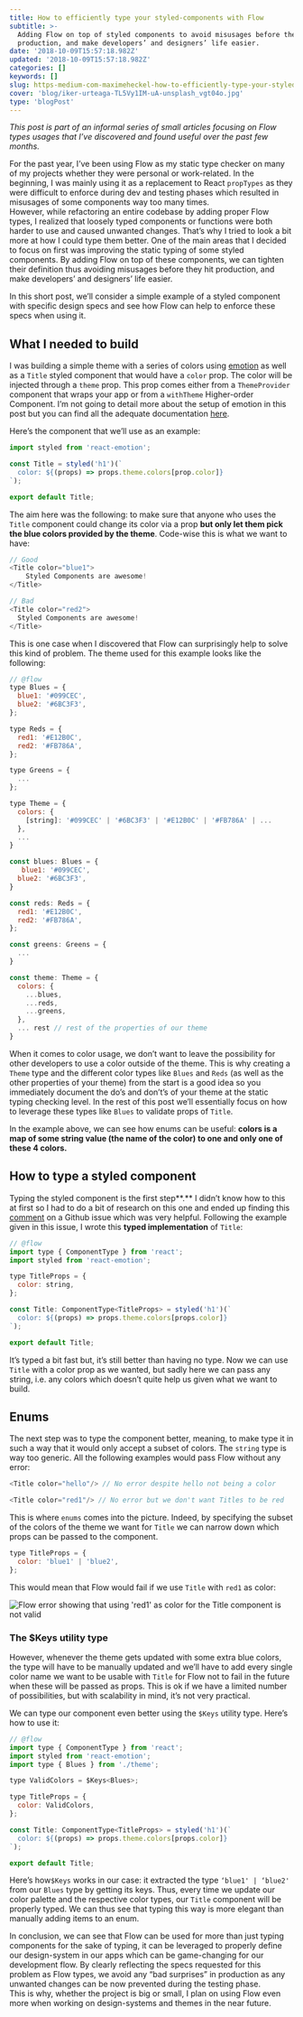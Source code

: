 ```yaml
---
title: How to efficiently type your styled-components with Flow
subtitle: >-
  Adding Flow on top of styled components to avoid misusages before they hit
  production, and make developers’ and designers’ life easier.
date: '2018-10-09T15:57:18.982Z'
updated: '2018-10-09T15:57:18.982Z'
categories: []
keywords: []
slug: https-medium-com-maximeheckel-how-to-efficiently-type-your-styled-components-with-flow-f43930a0dd2b
cover: 'blog/iker-urteaga-TL5Vy1IM-uA-unsplash_vgt04o.jpg'
type: 'blogPost'
---
```


_This post is part of an informal series of small articles focusing on Flow types usages that I’ve discovered and found useful over the past few months._

For the past year, I’ve been using Flow as my static type checker on many of my projects whether they were personal or work-related. In the beginning, I was mainly using it as a replacement to React `propTypes` as they were difficult to enforce during dev and testing phases which resulted in misusages of some components way too many times.  
However, while refactoring an entire codebase by adding proper Flow types, I realized that loosely typed components or functions were both harder to use and caused unwanted changes. That’s why I tried to look a bit more at how I could type them better. One of the main areas that I decided to focus on first was improving the static typing of some styled components. By adding Flow on top of these components, we can tighten their definition thus avoiding misusages before they hit production, and make developers’ and designers’ life easier.

In this short post, we’ll consider a simple example of a styled component with specific design specs and see how Flow can help to enforce these specs when using it.

## What I needed to build

I was building a simple theme with a series of colors using [emotion](https://github.com/emotion-js/emotion) as well as a `Title` styled component that would have a `color` prop. The color will be injected through a `theme` prop. This prop comes either from a `ThemeProvider` component that wraps your app or from a `withTheme` Higher-order Component. I’m not going to detail more about the setup of emotion in this post but you can find all the adequate documentation [here](https://github.com/emotion-js/emotion/tree/master/packages/emotion-theming).

Here’s the component that we’ll use as an example:

```javascript title=The code of the Title styled-component
import styled from 'react-emotion';

const Title = styled('h1')(`
  color: ${(props) => props.theme.colors[prop.color]}
`);

export default Title;
```

The aim here was the following: to make sure that anyone who uses the `Title` component could change its color via a prop **but only let them pick the blue colors provided by the theme**. Code-wise this is what we want to have:

```javascript title=Title component good and bad usage
// Good
<Title color="blue1">
    Styled Components are awesome!
</Title>

// Bad
<Title color="red2">
  Styled Components are awesome!
</Title>
```

This is one case when I discovered that Flow can surprisingly help to solve this kind of problem. The theme used for this example looks like the following:

```javascript title=Theme used for this example
// @flow
type Blues = {
  blue1: '#099CEC',
  blue2: '#6BC3F3',
};

type Reds = {
  red1: '#E12B0C',
  red2: '#FB786A',
};

type Greens = {
  ...
};

type Theme = {
  colors: {
    [string]: '#099CEC' | '#6BC3F3' | '#E12B0C' | '#FB786A' | ...
  },
  ...
}

const blues: Blues = {
   blue1: '#099CEC',
  blue2: '#6BC3F3',
}

const reds: Reds = {
  red1: '#E12B0C',
  red2: '#FB786A',
};

const greens: Greens = {
  ...
}

const theme: Theme = {
  colors: {
    ...blues,
    ...reds,
    ...greens,
  },
  ... rest // rest of the properties of our theme
}
```

When it comes to color usage, we don’t want to leave the possibility for other developers to use a color outside of the theme. This is why creating a `Theme` type and the different color types like `Blues` and `Reds` (as well as the other properties of your theme) from the start is a good idea so you immediately document the do’s and don’t’s of your theme at the static typing checking level. In the rest of this post we’ll essentially focus on how to leverage these types like `Blues` to validate props of `Title`.

In the example above, we can see how enums can be useful: **colors is a map of some string value (the name of the color) to one and only one of these 4 colors.**

## How to type a styled component

Typing the styled component is the first step**.** I didn’t know how to this at first so I had to do a bit of research on this one and ended up finding this [comment](https://github.com/styled-components/styled-components/issues/570#issuecomment-332087358) on a Github issue which was very helpful. Following the example given in this issue, I wrote this **typed implementation** of `Title`:

```javascript {5-7} title=First typed implementation of the Title component
// @flow
import type { ComponentType } from 'react';
import styled from 'react-emotion';

type TitleProps = {
  color: string,
};

const Title: ComponentType<TitleProps> = styled('h1')(`
  color: ${(props) => props.theme.colors[props.color]}
`);

export default Title;
```

It’s typed a bit fast but, it’s still better than having no type. Now we can use `Title` with a color prop as we wanted, but sadly here we can pass any string, i.e. any colors which doesn’t quite help us given what we want to build.

## Enums

The next step was to type the component better, meaning, to make type it in such a way that it would only accept a subset of colors. The `string` type is way too generic. All the following examples would pass Flow without any error:

```javascript title=Example of valid but wrong usages of the typed Title component
<Title color="hello"/> // No error despite hello not being a color

<Title color="red1"/> // No error but we don't want Titles to be red
```

This is where `enums` comes into the picture. Indeed, by specifying the subset of the colors of the theme we want for `Title` we can narrow down which props can be passed to the component.

```javascript title=Updated TitleProps type
type TitleProps = {
  color: 'blue1' | 'blue2',
};
```

This would mean that Flow would fail if we use `Title` with `red1` as color:

<Image
  src="blog/1__AQQKOj__R0oTr8nLF__wIwHQ_tdg4td.png"
  alt="Flow error showing that using 'red1' as color for the Title component is not valid"
  width={700}
  height={314}
/>

### The \$Keys utility type

However, whenever the theme gets updated with some extra blue colors, the type will have to be manually updated and we’ll have to add every single color name we want to be usable with `Title` for Flow not to fail in the future when these will be passed as props. This is ok if we have a limited number of possibilities, but with scalability in mind, it’s not very practical.

We can type our component even better using the `$Keys` utility type. Here’s how to use it:

```javascript {6} title=Final implementation of the Title component using the $Keys utility function
// @flow
import type { ComponentType } from 'react';
import styled from 'react-emotion';
import type { Blues } from './theme';

type ValidColors = $Keys<Blues>;

type TitleProps = {
  color: ValidColors,
};

const Title: ComponentType<TitleProps> = styled('h1')(`
  color: ${(props) => props.theme.colors[props.color]}
`);

export default Title;
```

Here’s how`$Keys` works in our case: it extracted the type `‘blue1' | ‘blue2'` from our `Blues` type by getting its keys. Thus, every time we update our color palette and the respective color types, our `Title` component will be properly typed. We can thus see that typing this way is more elegant than manually adding items to an enum.

In conclusion, we can see that Flow can be used for more than just typing components for the sake of typing, it can be leveraged to properly define our design-system in our apps which can be game-changing for our development flow. By clearly reflecting the specs requested for this problem as Flow types, we avoid any “bad surprises” in production as any unwanted changes can be now prevented during the testing phase.   
This is why, whether the project is big or small, I plan on using Flow even more when working on design-systems and themes in the near future.
